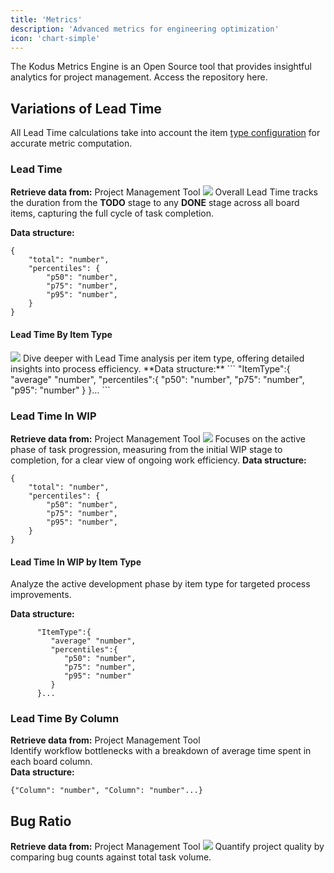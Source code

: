 ```yaml
---
title: 'Metrics'
description: 'Advanced metrics for engineering optimization'
icon: 'chart-simple'
---
```

<Info>The Kodus Metrics Engine is an Open Source tool that provides insightful analytics for project management. Access the repository here.</Info>

## Variations of Lead Time
<Note>All Lead Time calculations take into account the item [type configuration](parameters) for accurate metric computation.</Note>

### Lead Time
**Retrieve data from:** Project Management Tool
<img src="https://kodus.io/wp-content/uploads/2024/03/Group-122.png" />
Overall Lead Time tracks the duration from the **TODO** stage to any **DONE** stage across all board items, capturing the full cycle of task completion.

**Data structure:**
```
{
    "total": "number",
    "percentiles": {
        "p50": "number",
        "p75": "number", 
        "p95": "number",
    } 
}
```

#### Lead Time By Item Type
<img src="https://kodus.io/wp-content/uploads/2024/03/leadtimebyitem.png" />
Dive deeper with Lead Time analysis per item type, offering detailed insights into process efficiency.
**Data structure:**
```
      "ItemType":{
         "average" "number",
         "percentiles":{
            "p50": "number",
            "p75": "number",
            "p95": "number"
         }
      }...
```


### Lead Time In WIP
**Retrieve data from:** Project Management Tool
<img src="https://kodus.io/wp-content/uploads/2024/03/Group-123.png" />
Focuses on the active phase of task progression, measuring from the initial WIP stage to completion, for a clear view of ongoing work efficiency.
**Data structure:**
```
{
    "total": "number",
    "percentiles": {
        "p50": "number",
        "p75": "number", 
        "p95": "number",
    } 
}
```
#### Lead Time In WIP by Item Type
Analyze the active development phase by item type for targeted process improvements.

**Data structure:**
```{
      "ItemType":{
         "average" "number",
         "percentiles":{
            "p50": "number",
            "p75": "number",
            "p95": "number"
         }
      }...
```

### Lead Time By Column 
**Retrieve data from:** Project Management Tool\
Identify workflow bottlenecks with a breakdown of average time spent in each board column.\
**Data structure:**
```
{"Column": "number", "Column": "number"...}
```

## Bug Ratio
**Retrieve data from:** Project Management Tool
<img src="https://kodus.io/wp-content/uploads/2024/03/bugratio.png" />
Quantify project quality by comparing bug counts against total task volume.





